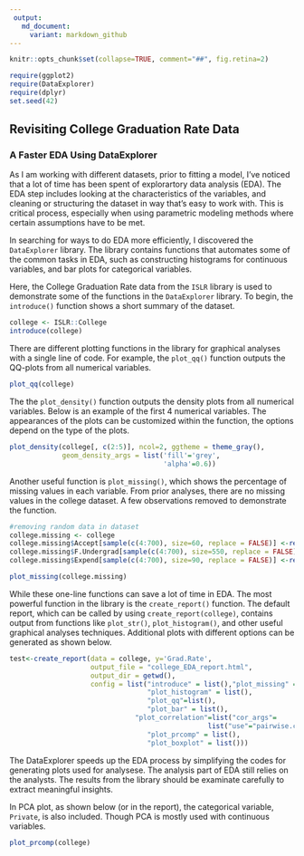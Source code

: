 ```yaml
---
 output:
   md_document:
     variant: markdown_github
---
```



```r
knitr::opts_chunk$set(collapse=TRUE, comment="##", fig.retina=2)
```

```r
require(ggplot2)
require(DataExplorer)
require(dplyr)
set.seed(42)
```
## Revisiting College Graduation Rate Data 

### A Faster EDA Using DataExplorer 

As I am working with different datasets, prior to fitting a model, I've noticed that a lot of time has been spent of explorartory data analysis (EDA). The EDA step includes looking at the characteristics of the variables, and cleaning or structuring the dataset in way that's easy to work with. This is critical process, especially when using parametric modeling methods where certain assumptions have to be met. 

In searching for ways to do EDA more efficiently, I discovered the `DataExplorer` library. The library contains functions that automates some of the common tasks in EDA, such as constructing histograms for continuous variables, and bar plots for categorical variables. 

Here, the College Graduation Rate data from the `ISLR` library is used to demonstrate some of the functions in the `DataExplorer` library. To begin, the `introduce()` function shows a short summary of the dataset. 

```r
college <- ISLR::College
introduce(college)
```

There are different plotting functions in the library for graphical analyses with a single line of code. For example, the `plot_qq()` function outputs the QQ-plots from all numerical variables. 
```r
plot_qq(college)
```

The the `plot_density()` function outputs the density plots from all numerical variables. Below is an example of the first 4 numerical variables. The appearances of the plots can be customized within the function, the options depend on the type of the plots. 
```r
plot_density(college[, c(2:5)], ncol=2, ggtheme = theme_gray(), 
             geom_density_args = list('fill'='grey',
                                      'alpha'=0.6))
```

Another useful function is `plot_missing()`, which shows the percentage of missing values in each variable. From prior analyses, there are no missing values in the college dataset. A few observations removed to demonstrate the function. 

```r
#removing random data in dataset
college.missing <- college
college.missing$Accept[sample(c(4:700), size=60, replace = FALSE)] <-rep(NA,60)
college.missing$F.Undergrad[sample(c(4:700), size=550, replace = FALSE)] <-rep(NA,550)
college.missing$Expend[sample(c(4:700), size=90, replace = FALSE)] <-rep(NA,90)

plot_missing(college.missing)
```

While these one-line functions can save a lot of time in EDA. The most powerful function in the library is the `create_report()` function. The default report, which can be called by using `create_report(college)`, contains output from functions like `plot_str()`, `plot_histogram()`, and other useful graphical analyses techniques. Additional plots with different options can be generated as shown below.

```r
test<-create_report(data = college, y='Grad.Rate',
                    output_file = "college_EDA_report.html",
                    output_dir = getwd(),
                    config = list("introduce" = list(),"plot_missing" =list(),
                                  "plot_histogram" = list(),
                                  "plot_qq"=list(),
                                  "plot_bar" = list(),
                               "plot_correlation"=list("cor_args"=
                                                 list("use"="pairwise.complete.obs")),
                                  "plot_prcomp" = list(),
                                  "plot_boxplot" = list()))

```

The DataExplorer speeds up the EDA process by simplifying the codes for generating plots used for analysese. The analysis part of EDA still relies on the analysts. The results from the library should be examinate carefully to extract meaningful insights. 

In PCA plot, as shown below (or in the report), the categorical variable, `Private`, is also included. Though PCA is mostly used with continuous variables. 

```r
plot_prcomp(college)
```